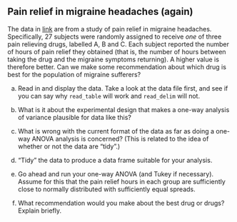 ##  Pain relief in migraine headaches (again)


 The data in
[link](http://ritsokiguess.site/datafiles/migraine.txt) are from a
study of pain relief in migraine headaches. Specifically, 27 subjects
were randomly assigned to receive *one* of three pain relieving
drugs, labelled A, B and C. Each subject reported the number of hours
of pain relief they obtained (that is, the number of hours between
taking the drug and the migraine symptoms returning). A higher value
is therefore better. Can we make some recommendation about which drug
is best for the population of migraine sufferers?



(a) Read in and display the data. Take a look at the data
file first, and see if you can say why `read_table` will
work and `read_delim` will not.



(b) What is it about the experimental design that makes a one-way
analysis of variance plausible for data like this?



(c) What is wrong with the current format of the data as far as
doing a one-way ANOVA analysis is concerned? (This is related to the
idea of whether or not the data are "tidy".)



(d) "Tidy" the data to produce a data frame suitable for your
analysis. 



(e) Go ahead and run your one-way ANOVA (and Tukey if
necessary). Assume for this that the pain relief hours in each group
are sufficiently close to normally distributed with sufficiently
equal spreads.



(f) What recommendation would you make about the best drug or
drugs? Explain briefly.





